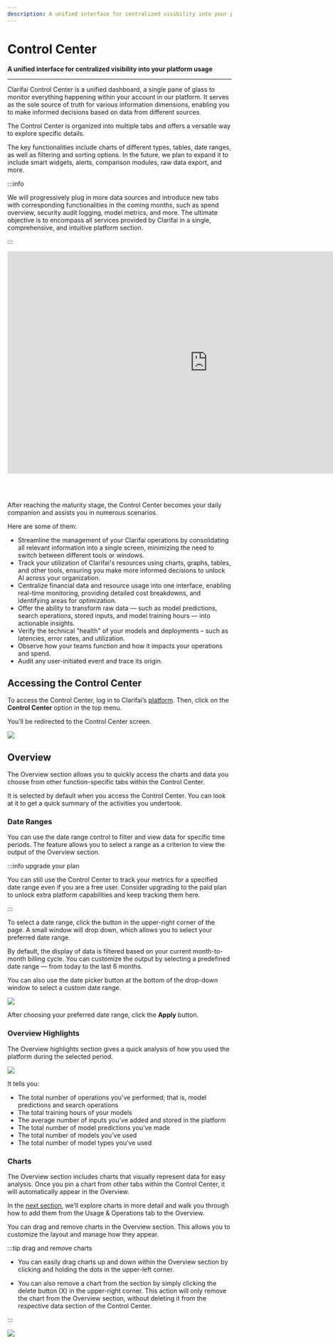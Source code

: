 ```yaml
---
description: A unified interface for centralized visibility into your platform usage
---
```


# Control Center

**A unified interface for centralized visibility into your platform usage**
<hr />

Clarifai Control Center is a unified dashboard, a single pane of glass to monitor everything happening within your account in our platform. It serves as the sole source of truth for various information dimensions, enabling you to make informed decisions based on data from different sources. 

The Control Center is organized into multiple tabs and offers a versatile way to explore specific details. 

The key functionalities include charts of different types, tables, date ranges, as well as filtering and sorting options. In the future, we plan to expand it to include smart widgets, alerts, comparison modules, raw data export, and more.

:::info

We will progressively plug in more data sources and introduce new tabs with corresponding functionalities in the coming months, such as spend overview, security audit logging, model metrics, and more. The ultimate objective is to encompass all services provided by Clarifai in a single, comprehensive, and intuitive platform section.

:::

<div style={{ "position":"relative","width": "100%","overflow": "hidden","padding-top": "56.25%"}}>
<iframe width="900" height="500" style={{"position": "absolute","top": "0","left": "0","bottom": "0","right": "0","width": "100%","height": "100%",}} src="https://www.youtube.com/embed/9-yNRZsqWdM" frameborder="0" allow="accelerometer; autoplay; encrypted-media; gyroscope; picture-in-picture" allowfullscreen ></iframe>
</div>

<br /><br />

After reaching the maturity stage, the Control Center becomes your daily companion and assists you in numerous scenarios. 

Here are some of them:

- Streamline the management of your Clarifai operations by consolidating all relevant information into a single screen, minimizing the need to switch between different tools or windows.
- Track your utilization of Clarifai's resources using charts, graphs, tables, and other tools, ensuring you make more informed decisions to unlock AI across your organization.
- Centralize financial data and resource usage into one interface, enabling real-time monitoring, providing detailed cost breakdowns, and identifying areas for optimization.
- Offer the ability to transform raw data — such as model predictions, search operations, stored inputs, and model training hours — into actionable insights.
- Verify the technical "health" of your models and deployments – such as latencies, error rates, and utilization.
- Observe how your teams function and how it impacts your operations and spend.
- Audit any user-initiated event and trace its origin.

## Accessing the Control Center

To access the Control Center, log in to Clarifai’s [platform](https://clarifai.com/explore). 
Then, click on the **Control Center** option in the top menu. 

You’ll be redirected to the Control Center screen. 

![](/img/community/control-center/control_center_1.png)

## Overview

The Overview section allows you to quickly access the charts and data you choose from other function-specific tabs within the Control Center. 

It is selected by default when you access the Control Center. You can look at it to get a quick summary of the activities you undertook. 

### Date Ranges

You can use the date range control to filter and view data for specific time periods. The feature allows you to select a range as a criterion to view the output of the Overview section.

:::info upgrade your plan

You can still use the Control Center to track your metrics for a specified date range even if you are a free user. Consider upgrading to the paid plan to unlock extra platform capabilities and keep tracking them here. 

:::

To select a date range, click the button in the upper-right corner of the page. A small window will drop down, which allows you to select your preferred date range.

By default, the display of data is filtered based on your current month-to-month billing cycle. You can customize the output by selecting a predefined date range — from today to the last 6 months.

You can also use the date picker button at the bottom of the drop-down window to select a custom date range. 

![](/img/community/control-center/control_center_3.png)

After choosing your preferred date range, click the **Apply** button. 

### Overview Highlights

The Overview highlights section gives a quick analysis of how you used the platform during the selected period.

![](/img/community/control-center/control_center_4.png)

It tells you:

- The total number of operations you’ve performed; that is, model predictions and search operations
- The total training hours of your models
- The average number of inputs you’ve added and stored in the platform
- The total number of model predictions you’ve made
- The total number of models you’ve used
- The total number of model types you’ve used

### Charts

The Overview section includes charts that visually represent data for easy analysis. Once you pin a chart from other tabs within the Control Center, it will automatically appear in the Overview. 

In the [next section](https://docs.clarifai.com/portal-guide/control-center/usage-dashboard), we’ll explore charts in more detail and walk you through how to add them from the Usage & Operations tab to the Overview.

You can drag and remove charts in the Overview section. This allows you to customize the layout and manage how they appear. 

:::tip drag and remove charts

- You can easily drag charts up and down within the Overview section by clicking and holding the dots in the upper-left corner.

- You can also remove a chart from the section by simply clicking the delete button (X) in the upper-right corner. This action will only remove the chart from the Overview section, without deleting it from the respective data section of the Control Center.

:::

![](/img/community/control-center/control_center_5.png)


<DocCardList items={useCurrentSidebarCategory().items}/>